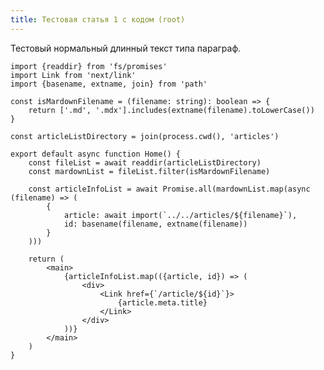 ```yaml
---
title: Тестовая статья 1 с кодом (root)
---
```


Тестовый нормальный длинный текст типа параграф.

```tsx
import {readdir} from 'fs/promises'
import Link from 'next/link'
import {basename, extname, join} from 'path'

const isMardownFilename = (filename: string): boolean => {
	return ['.md', '.mdx'].includes(extname(filename).toLowerCase())
}

const articleListDirectory = join(process.cwd(), 'articles')

export default async function Home() {
	const fileList = await readdir(articleListDirectory)
	const mardownList = fileList.filter(isMardownFilename)

	const articleInfoList = await Promise.all(mardownList.map(async (filename) => (
		{
			article: await import(`../../articles/${filename}`),
			id: basename(filename, extname(filename))
		}
	)))

	return (
		<main>
			{articleInfoList.map(({article, id}) => (
				<div>
					<Link href={`/article/${id}`}>
						{article.meta.title}
					</Link>
				</div>
			))}
		</main>
	)
}

```